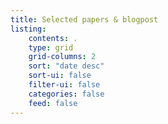 ```yaml
---
title: Selected papers & blogpost
listing:
    contents: .
    type: grid
    grid-columns: 2
    sort: "date desc"
    sort-ui: false
    filter-ui: false
    categories: false
    feed: false
---
```


